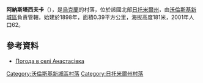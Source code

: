 {{coord|50|46|31|N|27|21|27|E|scale:30000|display=title}}

'''阿納斯塔西夫卡'''（{{lang-uk|Анастасівка}}），是[[烏克蘭|烏克蘭]]的村落，位於該國北部[[日托米爾州|日托米爾州]]，由[[沃倫斯基新城區|沃倫斯基新城區]]負責管轄，始建於1898年，面積0.39平方公里，海拔高度181米，2001年人口62。

==參考資料==
* [http://weather.in.ua/ua/zhitomirskaja/117 Погода в селі Анастасівка]

{{DEFAULTSORT:Анастасівка}}
[[Category:沃倫斯基新城區村落|Category:沃倫斯基新城區村落]]
[[Category:日托米爾州村落|Category:日托米爾州村落]]


{{Zhytomyr-geo-stub}}
